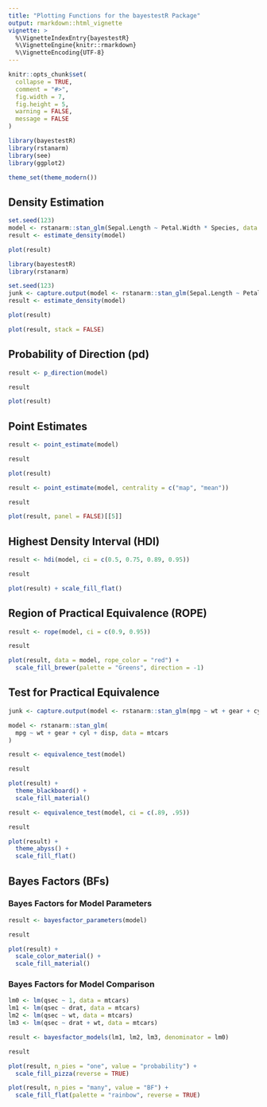 ```yaml
---
title: "Plotting Functions for the bayestestR Package"
output: rmarkdown::html_vignette
vignette: >
  %\VignetteIndexEntry{bayestestR}
  %\VignetteEngine{knitr::rmarkdown}
  %\VignetteEncoding{UTF-8}
---
```


```r
knitr::opts_chunk$set(
  collapse = TRUE,
  comment = "#>",
  fig.width = 7, 
  fig.height = 5,
  warning = FALSE,
  message = FALSE
)
```

```r
library(bayestestR)
library(rstanarm)
library(see)
library(ggplot2)

theme_set(theme_modern())
```

## Density Estimation

```r
set.seed(123)
model <- rstanarm::stan_glm(Sepal.Length ~ Petal.Width * Species, data = iris)
result <- estimate_density(model)

plot(result)
```
```r
library(bayestestR)
library(rstanarm)

set.seed(123)
junk <- capture.output(model <- rstanarm::stan_glm(Sepal.Length ~ Petal.Width * Species, data = iris))
result <- estimate_density(model)

plot(result)
```

```r
plot(result, stack = FALSE)
```


## Probability of Direction (pd)

```r
result <- p_direction(model)

result

plot(result)
```


## Point Estimates

```r
result <- point_estimate(model)

result

plot(result)
```
```r
result <- point_estimate(model, centrality = c("map", "mean"))

result

plot(result, panel = FALSE)[[5]]
```


## Highest Density Interval (HDI)

```r
result <- hdi(model, ci = c(0.5, 0.75, 0.89, 0.95))

result

plot(result) + scale_fill_flat()
```


## Region of Practical Equivalence (ROPE)

```r
result <- rope(model, ci = c(0.9, 0.95))

result

plot(result, data = model, rope_color = "red") +
  scale_fill_brewer(palette = "Greens", direction = -1)
```

## Test for Practical Equivalence

```r
junk <- capture.output(model <- rstanarm::stan_glm(mpg ~ wt + gear + cyl + disp, data = mtcars))
```
```r
model <- rstanarm::stan_glm(
  mpg ~ wt + gear + cyl + disp, data = mtcars
)
``` 
```r
result <- equivalence_test(model)

result

plot(result) +
  theme_blackboard() +
  scale_fill_material()

result <- equivalence_test(model, ci = c(.89, .95))

result

plot(result) +
  theme_abyss() +
  scale_fill_flat()
```


## Bayes Factors (BFs)

### Bayes Factors for Model Parameters

```r
result <- bayesfactor_parameters(model)

result

plot(result) +
  scale_color_material() +
  scale_fill_material()
```

### Bayes Factors for Model Comparison

```r
lm0 <- lm(qsec ~ 1, data = mtcars)
lm1 <- lm(qsec ~ drat, data = mtcars)
lm2 <- lm(qsec ~ wt, data = mtcars)
lm3 <- lm(qsec ~ drat + wt, data = mtcars)

result <- bayesfactor_models(lm1, lm2, lm3, denominator = lm0)

result

plot(result, n_pies = "one", value = "probability") +
  scale_fill_pizza(reverse = TRUE) 

plot(result, n_pies = "many", value = "BF") +
  scale_fill_flat(palette = "rainbow", reverse = TRUE)
```
